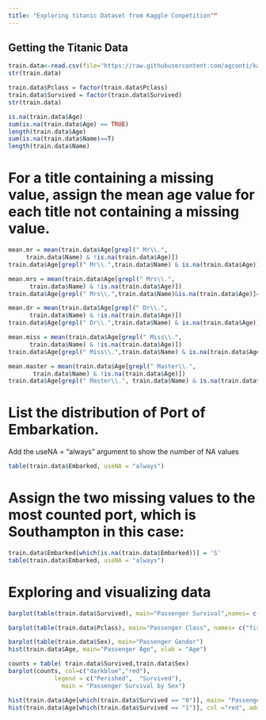 ```yaml
---
title: "Exploring titanic Dataset from Kaggle Conpetition""
---
```


## Getting the Titanic Data
```r
train.data<-read.csv(file="https://raw.githubusercontent.com/agconti/kaggle-titanic/master/data/train.csv",header=T,sep=",")
str(train.data)
```

```r
train.data$Pclass = factor(train.data$Pclass)
train.data$Survived = factor(train.data$Survived)
str(train.data)
```

```r
is.na(train.data$Age)
sum(is.na(train.data$Age) == TRUE)
length(train.data$Age)
sum(is.na(train.data$Name)==T)
length(train.data$Name)
```

# For a title containing a missing value, assign the mean age value for each title not containing a missing value.

```r
mean.mr = mean(train.data$Age[grepl(" Mr\\.",
     train.data$Name) & !is.na(train.data$Age)])
train.data$Age[grepl(" Mr\\.",train.data$Name) & is.na(train.data$Age)]=mean.mr
```

```r
mean.mrs = mean(train.data$Age[grepl(" Mrs\\.", 
      train.data$Name) & !is.na(train.data$Age)])
train.data$Age[grepl(" Mrs\\.",train.data$Name)&is.na(train.data$Age)]=mean.mrs
```
```r
mean.dr = mean(train.data$Age[grepl(" Dr\\.",
      train.data$Name) & !is.na(train.data$Age)])
train.data$Age[grepl(" Dr\\.",train.data$Name) & is.na(train.data$Age)]=mean.dr
```
```r
mean.miss = mean(train.data$Age[grepl(" Miss\\.", 
      train.data$Name) & !is.na(train.data$Age)])
train.data$Age[grepl(" Miss\\.",train.data$Name) & is.na(train.data$Age)]=mean.miss
```
```r
mean.master = mean(train.data$Age[grepl(" Master\\.",
       train.data$Name) & !is.na(train.data$Age)])
train.data$Age[grepl(" Master\\.", train.data$Name) & is.na(train.data$Age)]=mean.master
```

# List the distribution of Port of Embarkation. 
Add the useNA = "always" argument to show the number of NA values
```r
table(train.data$Embarked, useNA = "always")
```

# Assign the two missing values to the most counted port, which is Southampton in this case:
```r
train.data$Embarked[which(is.na(train.data$Embarked))] = 'S'
table(train.data$Embarked, useNA = "always")
```

# Exploring and visualizing data
```r
barplot(table(train.data$Survived), main="Passenger Survival",names= c("Perished", "Survived"))
```
```r
barplot(table(train.data$Pclass), main="Passenger Class", names= c("first","second", "third"))
```
```r
barplot(table(train.data$Sex), main="Passenger Gender")
hist(train.data$Age, main="Passenger Age", xlab = "Age")
```
```r
counts = table( train.data$Survived,train.data$Sex)
barplot(counts, col=c("darkblue","red"),
             legend = c("Perished",  "Survived"), 
               main = "Passenger Survival by Sex")
```
```r
hist(train.data$Age[which(train.data$Survived == "0")], main= "Passenger Age Histogram", xlab="Age", ylab="Count", col ="blue", breaks=seq(0,80,by=2))
hist(train.data$Age[which(train.data$Survived == "1")], col ="red", add=T, breaks=seq(0,80,by=2))
```
